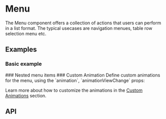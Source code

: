 
# Menu
The Menu component offers a collection of actions that users can perform in a list format. The typical usecases are
navigation menues, table row selection menu etc.

## Examples
### Basic example
<StoryRenderer path="components/Menu.story.tsx" name="Simple" storybookKey="components-layers-menu--simple" />
### Nested menu items
<StoryRenderer path="components/Menu.story.tsx" name="Nested" storybookKey="components-layers-menu--nested" />
### Custom Animation
Define custom animations for the menu, using the `animation`, `animationViewChange` props:
<StoryRenderer path="components/Menu.story.tsx" name="CustomAnimation" storybookKey="components-layers-menu--custom-animation" />

Learn more about how to customize the animations in the [Custom Animations](/docs/theme/custom-animations) section.

## API
<PropsTable name="Menu" />

